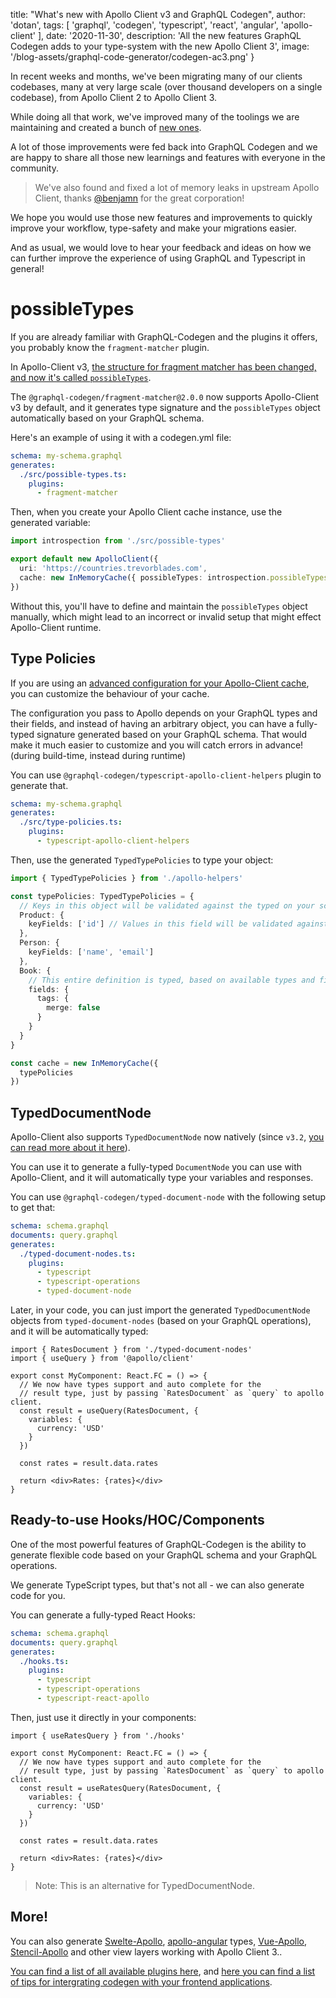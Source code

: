 
  title: "What's new with Apollo Client v3 and GraphQL Codegen",
  author: 'dotan',
  tags: [
    'graphql',
    'codegen',
    'typescript',
    'react',
    'angular',
    'apollo-client'
  ],
  date: '2020-11-30',
  description:
    'All the new features GraphQL Codegen adds to your type-system with the new Apollo Client 3',
  image: '/blog-assets/graphql-code-generator/codegen-ac3.png'
}


In recent weeks and months, we've been migrating many of our clients codebases, many at very large scale (over thousand developers on a single codebase), from Apollo Client 2 to Apollo Client 3.

While doing all that work, we've improved many of the toolings we are maintaining and created a bunch of [new ones](https://the-guild.dev/blog/introducing-graphql-eslint).

A lot of those improvements were fed back into GraphQL Codegen and we are happy to share all those new learnings and features with everyone in the community.

> We've also found and fixed a lot of memory leaks in upstream Apollo Client, thanks [@benjamn](https://github.com/benjamn) for the great corporation!

We hope you would use those new features and improvements to quickly improve your workflow, type-safety and make your migrations easier.

And as usual, we would love to hear your feedback and ideas on how we can further improve the experience of using GraphQL and Typescript in general!

# possibleTypes

If you are already familiar with GraphQL-Codegen and the plugins it offers, you probably know the `fragment-matcher` plugin.

In Apollo-Client v3, [the structure for fragment matcher has been changed, and now it's called `possibleTypes`](https://www.apollographql.com/docs/react/data/fragments/#using-fragments-with-unions-and-interfaces).

The `@graphql-codegen/fragment-matcher@2.0.0` now supports Apollo-Client v3 by default, and it generates type signature and the `possibleTypes` object automatically based on your GraphQL schema.

Here's an example of using it with a codegen.yml file:

```yaml
schema: my-schema.graphql
generates:
  ./src/possible-types.ts:
    plugins:
      - fragment-matcher
```

Then, when you create your Apollo Client cache instance, use the generated variable:

```ts
import introspection from './src/possible-types'

export default new ApolloClient({
  uri: 'https://countries.trevorblades.com',
  cache: new InMemoryCache({ possibleTypes: introspection.possibleTypes })
})
```

Without this, you'll have to define and maintain the `possibleTypes` object manually, which might lead to an incorrect or invalid setup that might effect Apollo-Client runtime.

## Type Policies

If you are using an [advanced configuration for your Apollo-Client cache](https://www.apollographql.com/docs/react/caching/cache-configuration/#data-normalization), you can customize the behaviour of your cache.

The configuration you pass to Apollo depends on your GraphQL types and their fields, and instead of having an arbitrary object, you can have a fully-typed signature generated based on your GraphQL schema.
That would make it much easier to customize and you will catch errors in advance! (during build-time, instead during runtime)

You can use `@graphql-codegen/typescript-apollo-client-helpers` plugin to generate that.

```yaml
schema: my-schema.graphql
generates:
  ./src/type-policies.ts:
    plugins:
      - typescript-apollo-client-helpers
```

Then, use the generated `TypedTypePolicies` to type your object:

```ts
import { TypedTypePolicies } from './apollo-helpers'

const typePolicies: TypedTypePolicies = {
  // Keys in this object will be validated against the typed on your schema
  Product: {
    keyFields: ['id'] // Values in this field will be validated against the available fields from the Product type
  },
  Person: {
    keyFields: ['name', 'email']
  },
  Book: {
    // This entire definition is typed, based on available types and fields
    fields: {
      tags: {
        merge: false
      }
    }
  }
}

const cache = new InMemoryCache({
  typePolicies
})
```

## TypedDocumentNode

Apollo-Client also supports `TypedDocumentNode` now natively (since `v3.2`, [you can read more about it here](https://the-guild.dev/blog/typed-document-node)).

You can use it to generate a fully-typed `DocumentNode` you can use with Apollo-Client, and it will automatically type your variables and responses.

You can use `@graphql-codegen/typed-document-node` with the following setup to get that:

```yaml
schema: schema.graphql
documents: query.graphql
generates:
  ./typed-document-nodes.ts:
    plugins:
      - typescript
      - typescript-operations
      - typed-document-node
```

Later, in your code, you can just import the generated `TypedDocumentNode` objects from `typed-document-nodes` (based on your GraphQL operations), and it will be automatically typed:

```tsx
import { RatesDocument } from './typed-document-nodes'
import { useQuery } from '@apollo/client'

export const MyComponent: React.FC = () => {
  // We now have types support and auto complete for the
  // result type, just by passing `RatesDocument` as `query` to apollo client.
  const result = useQuery(RatesDocument, {
    variables: {
      currency: 'USD'
    }
  })

  const rates = result.data.rates

  return <div>Rates: {rates}</div>
}
```

## Ready-to-use Hooks/HOC/Components

One of the most powerful features of GraphQL-Codegen is the ability to generate flexible code based on your GraphQL schema and your GraphQL operations.

We generate TypeScript types, but that's not all - we can also generate code for you.

You can generate a fully-typed React Hooks:

```yaml
schema: schema.graphql
documents: query.graphql
generates:
  ./hooks.ts:
    plugins:
      - typescript
      - typescript-operations
      - typescript-react-apollo
```

Then, just use it directly in your components:

```tsx
import { useRatesQuery } from './hooks'

export const MyComponent: React.FC = () => {
  // We now have types support and auto complete for the
  // result type, just by passing `RatesDocument` as `query` to apollo client.
  const result = useRatesQuery(RatesDocument, {
    variables: {
      currency: 'USD'
    }
  })

  const rates = result.data.rates

  return <div>Rates: {rates}</div>
}
```

> Note: This is an alternative for TypedDocumentNode.

## More!

You can also generate [Swelte-Apollo](https://github.com/ticruz38/graphql-codegen-svelte-apollo/), [apollo-angular](https://apollo-angular.com) types, [Vue-Apollo](https://graphql-code-generator.com/docs/plugins/typescript-vue-apollo), [Stencil-Apollo](https://graphql-code-generator.com/docs/plugins/typescript-stencil-apollo) and other view layers working with Apollo Client 3..

[You can find a list of all available plugins here](https://graphql-code-generator.com/docs/plugins/index), and [here you can find a list of tips for intergrating codegen with your frontend applications](https://the-guild.dev/blog/graphql-codegen-best-practices).
